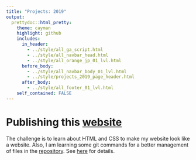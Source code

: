 ```yaml
---
title: "Projects: 2019"
output: 
  prettydoc::html_pretty:
    theme: cayman
    highlight: github
    includes:
      in_header: 
        - ../style/all_ga_script.html
        - ../style/all_navbar_head.html
        - ../style/all_orange_jp_01_lvl.html
      before_body:
        - ../style/all_navbar_body_01_lvl.html
        - ../style/projects_2019_page_header.html
      after_body:
        - ../style/all_footer_01_lvl.html
    self_contained: FALSE
---
```


# Publishing this [website](https://joon3216.github.io)

The challenge is to learn about HTML and CSS to make my website look like a website. Also, I am learning some git commands for a better management of files in the [repository](https://github.com/joon3216/joon3216.github.io). See [here](2019/publishing_website.html) for details.




